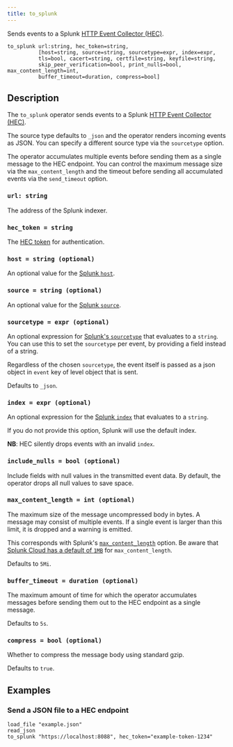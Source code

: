 ```yaml
---
title: to_splunk
---
```


Sends events to a Splunk [HTTP Event Collector (HEC)][hec].

[hec]: https://docs.splunk.com/Documentation/Splunk/9.3.1/Data/UsetheHTTPEventCollector

```tql
to_splunk url:string, hec_token=string,
          [host=string, source=string, sourcetype=expr, index=expr,
          tls=bool, cacert=string, certfile=string, keyfile=string,
          skip_peer_verification=bool, print_nulls=bool, max_content_length=int,
          buffer_timeout=duration, compress=bool]
```

## Description

The `to_splunk` operator sends events to a Splunk [HTTP Event Collector
(HEC)][hec].

The source type defaults to `_json` and the operator renders incoming events as
JSON. You can specify a different source type via the `sourcetype` option.

The operator accumulates multiple events before sending them as a single
message to the HEC endpoint. You can control the maximum message size via the
`max_content_length` and the timeout before sending all accumulated events via
the `send_timeout` option.

### `url: string`

The address of the Splunk indexer.

### `hec_token = string`

The [HEC
token](https://docs.splunk.com/Documentation/Splunk/9.3.1/Data/UsetheHTTPEventCollector#Create_an_Event_Collector_token_on_Splunk_Cloud_Platform)
for authentication.

### `host = string (optional)`

An optional value for the [Splunk `host`](https://docs.splunk.com/Splexicon:Host).

### `source = string (optional)`

An optional value for the [Splunk `source`](https://docs.splunk.com/Splexicon:Source).

### `sourcetype = expr (optional)`

An optional expression for [Splunk's
`sourcetype`](https://docs.splunk.com/Splexicon:Sourcetype) that evaluates to a
`string`. You can use this to set the `sourcetype` per event, by providing a
field instead of a string.

Regardless of the chosen `sourcetype`, the event itself is passed as a json object
in `event` key of level object that is sent.

Defaults to `_json`.

### `index = expr (optional)`

An optional expression for the [Splunk
`index`](https://docs.splunk.com/Splexicon:Index) that evaluates to a `string`.

If you do not provide this option, Splunk will use the default index.

**NB**: HEC silently drops events with an invalid `index`.


<TLSOptions tls_default="true"/>

### `include_nulls = bool (optional)`

Include fields with null values in the transmitted event data. By default, the
operator drops all null values to save space.

### `max_content_length = int (optional)`

The maximum size of the message uncompressed body in bytes. A message may consist of multiple events.
If a single event is larger than this limit, it is dropped and a warning is emitted.

This corresponds with Splunk's
[`max_content_length`](https://docs.splunk.com/Documentation/Splunk/9.3.1/Admin/Limitsconf#.5Bhttp_input.5D)
option. Be aware that [Splunk Cloud has a default of
`1MB`](https://docs.splunk.com/Documentation/SplunkCloud/9.2.2406/Service/SplunkCloudservice#Using_HTTP_Event_Collector_.28HEC.29)
for `max_content_length`.

Defaults to `5Mi`.

### `buffer_timeout = duration (optional)`

The maximum amount of time for which the operator accumulates messages before
sending them out to the HEC endpoint as a single message.

Defaults to `5s`.

### `compress = bool (optional)`

Whether to compress the message body using standard gzip.

Defaults to `true`.

## Examples

### Send a JSON file to a HEC endpoint

```tql
load_file "example.json"
read_json
to_splunk "https://localhost:8088", hec_token="example-token-1234"
```
